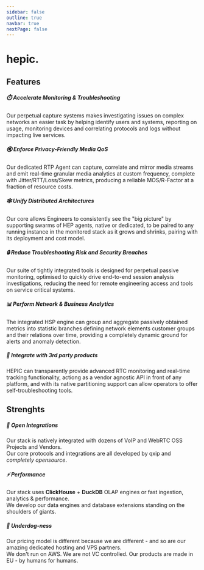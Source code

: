 ```yaml
---
sidebar: false
outline: true
navbar: true
nextPage: false
---
```



# hepic.

## Features

##### ⏱️ Accelerate Monitoring & Troubleshooting
Our perpetual capture systems makes investigating issues on complex networks an easier task by helping identify users and systems, reporting on usage, monitoring devices and correlating protocols and logs without impacting live services.

##### 🔇 Enforce Privacy-Friendly Media QoS
Our dedicated RTP Agent can capture, correlate and mirror media streams and emit real-time granular media analytics at custom frequency, complete with Jitter/RTT/Loss/Skew metrics, producing a reliable MOS/R-Factor at a fraction of resource costs.

##### 🕸️ Unify Distributed Architectures
Our core allows Engineers to consistently see the "big picture" by supporting swarms of HEP agents, native or dedicated, to be paired to any running instance in the monitored stack as it grows and shrinks, pairing with its deployment and cost model.

##### 🔒 Reduce Troubleshooting Risk and Security Breaches
Our suite of tightly integrated tools is designed for perpetual passive monitoring, optimised to quickly drive end-to-end session analysis investigations, reducing the need for remote engineering access and tools on service critical systems.

##### 📊 Perform Network & Business Analytics
The integrated HSP engine can group and aggregate passively obtained metrics into statistic branches defining network elements customer groups and their relations over time, providing a completely dynamic ground for alerts and anomaly detection.

##### 🔌 Integrate with 3rd party products
HEPIC can transparently provide advanced RTC monitoring and real-time tracking functionality, actiong as a vendor agnostic API in front of any platform, and with its native partitioning support can allow operators to offer self-troubleshooting tools.

## Strenghts

##### 💎 Open Integrations

Our stack is natively integrated with dozens of VoIP and WebRTC OSS Projects and Vendors. <br/>
Our core protocols and integrations are all developed by qxip and _completely opensource_.

##### ⚡ Performance

Our stack uses **ClickHouse** + **DuckDB** OLAP engines or fast ingestion, analytics & performance. <br/>
We develop our data engines and database extensions standing on the shoulders of giants.

##### 🍖 Underdog-ness

Our pricing model is different because we are different - and so are our amazing dedicated hosting and VPS partners. <br/>
We don't run on AWS. We are not VC controlled. Our products are made in EU - by humans for humans.


